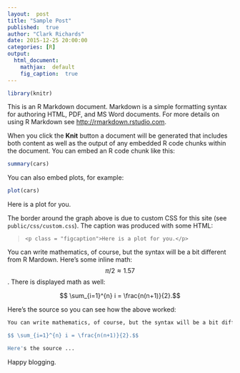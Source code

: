 ```yaml
---
layout:  post
title: "Sample Post"
published:  true
author: "Clark Richards"
date: 2015-12-25 20:00:00
categories: [R]
output:
  html_document:
    mathjax:  default
    fig_caption:  true
---
```



```r
library(knitr)
```


This is an R Markdown document. Markdown is a simple formatting syntax for authoring HTML, PDF, and MS Word documents. For more details on using R Markdown see <http://rmarkdown.rstudio.com>.

When you click the **Knit** button a document will be generated that includes both content as well as the output of any embedded R code chunks within the document. You can embed an R code chunk like this:


```r
summary(cars)
```

You can also embed plots, for example: 


```r
plot(cars)
```

<p class = "figcaption">Here is a plot for you.</p>

The border around the graph above is due to custom CSS for this site (see `public/css/custom.css`).  The caption was produced with some HTML:

> `<p class = "figcaption">Here is a plot for you.</p>`

You can write mathematics, of course, but the syntax will be a bit different from R Mardown.  Here's some inline math:  $$ \pi/2 \approx 1.57 $$.  There is displayed math as well:

$$ \sum_{i=1}^{n} i = \frac{n(n+1)}{2}.$$

Here's the source so you can see how the above worked:

```r
You can write mathematics, of course, but the syntax will be a bit different from R Markdown.  Here's some inline math:  $$ \pi/2 \approx 1.57 $$.  There is displayed math as well:

$$ \sum_{i=1}^{n} i = \frac{n(n+1)}{2}.$$

Here's the source ...
```

Happy blogging.
